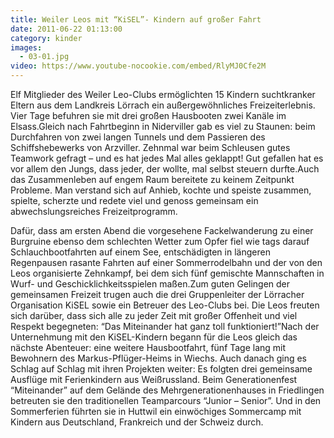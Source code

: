 ```yaml
---
title: Weiler Leos mit “KiSEL”- Kindern auf großer Fahrt
date: 2011-06-22 01:13:00
category: kinder
images:
  - 03-01.jpg
video: https://www.youtube-nocookie.com/embed/RlyMJ0Cfe2M
---
```


Elf Mitglieder des Weiler Leo-Clubs ermöglichten 15 Kindern suchtkranker Eltern aus dem Landkreis Lörrach ein außergewöhnliches Freizeiterlebnis. Vier Tage befuhren sie mit drei großen Hausbooten zwei Kanäle im Elsass.Gleich nach Fahrtbeginn in Niderviller gab es viel zu Staunen: beim Durchfahren von zwei langen Tunnels und dem Passieren des Schiffshebewerks von Arzviller. Zehnmal war beim Schleusen gutes Teamwork gefragt – und es hat jedes Mal alles geklappt! Gut gefallen hat es vor allem den Jungs, dass jeder, der wollte, mal selbst steuern durfte.Auch das Zusammenleben auf engem Raum bereitete zu keinem Zeitpunkt Probleme. Man verstand sich auf Anhieb, kochte und speiste zusammen, spielte, scherzte und redete viel und genoss gemeinsam ein abwechslungsreiches Freizeitprogramm.

Dafür, dass am ersten Abend die vorgesehene Fackelwanderung zu einer Burgruine ebenso dem schlechten Wetter zum Opfer fiel wie tags darauf Schlauchbootfahrten auf einem See, entschädigten in längeren Regenpausen rasante Fahrten auf einer Sommerrodelbahn und der von den Leos organisierte Zehnkampf, bei dem sich fünf gemischte Mannschaften in Wurf- und Geschicklichkeitsspielen maßen.Zum guten Gelingen der gemeinsamen Freizeit trugen auch die drei Gruppenleiter der Lörracher Organisation KiSEL sowie ein Betreuer des Leo-Clubs bei. Die Leos freuten sich darüber, dass sich alle zu jeder Zeit mit großer Offenheit und viel Respekt begegneten: “Das Miteinander hat ganz toll funktioniert!”Nach der Unternehmung mit den KiSEL-Kindern begann für die Leos gleich das nächste Abenteuer: eine weitere Hausbootfahrt, fünf Tage lang mit Bewohnern des Markus-Pflüger-Heims in Wiechs. Auch danach ging es Schlag auf Schlag mit ihren Projekten weiter: Es folgten drei gemeinsame Ausflüge mit Ferienkindern aus Weißrussland. Beim Generationenfest “Miteinander” auf dem Gelände des Mehrgenerationenhauses in Friedlingen betreuten sie den traditionellen Teamparcours “Junior – Senior”. Und in den Sommerferien führten sie in Huttwil ein einwöchiges Sommercamp mit Kindern aus Deutschland, Frankreich und der Schweiz durch.
